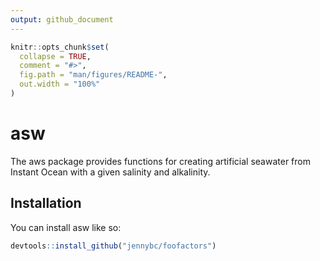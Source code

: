 ```yaml
---
output: github_document
---
```


<!-- README.md is generated from README.Rmd. Please edit that file -->

```r
knitr::opts_chunk$set(
  collapse = TRUE,
  comment = "#>",
  fig.path = "man/figures/README-",
  out.width = "100%"
)
```

# asw

<!-- badges: start -->
<!-- badges: end -->

The aws package provides functions for creating artificial seawater from Instant Ocean with a given salinity and alkalinity.

## Installation

You can install asw like so:

``` r
devtools::install_github("jennybc/foofactors")
```

